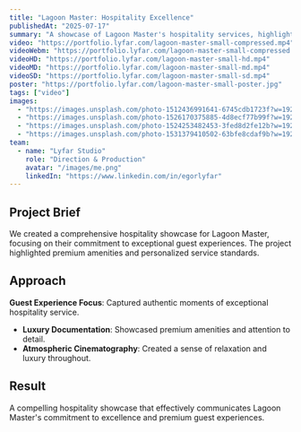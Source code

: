 ```yaml
---
title: "Lagoon Master: Hospitality Excellence"
publishedAt: "2025-07-17"
summary: "A showcase of Lagoon Master's hospitality services, highlighting exceptional guest experiences and premium amenities."
video: "https://portfolio.lyfar.com/lagoon-master-small-compressed.mp4"
videoWebm: "https://portfolio.lyfar.com/lagoon-master-small-compressed.webm"
videoHD: "https://portfolio.lyfar.com/lagoon-master-small-hd.mp4"
videoMD: "https://portfolio.lyfar.com/lagoon-master-small-md.mp4"
videoSD: "https://portfolio.lyfar.com/lagoon-master-small-sd.mp4"
poster: "https://portfolio.lyfar.com/lagoon-master-small-poster.jpg"
tags: ["video"]
images:
  - "https://images.unsplash.com/photo-1512436991641-6745cdb1723f?w=1920&h=1080&fit=crop"
  - "https://images.unsplash.com/photo-1526170375885-4d8ecf77b99f?w=1920&h=1080&fit=crop"
  - "https://images.unsplash.com/photo-1524253482453-3fed8d2fe12b?w=1920&h=1080&fit=crop"
  - "https://images.unsplash.com/photo-1531379410502-63bfe8cdaf9b?w=1920&h=1080&fit=crop"
team:
  - name: "Lyfar Studio"
    role: "Direction & Production"
    avatar: "/images/me.png"
    linkedIn: "https://www.linkedin.com/in/egorlyfar"
---
```


## Project Brief

We created a comprehensive hospitality showcase for Lagoon Master, focusing on their commitment to exceptional guest experiences. The project highlighted premium amenities and personalized service standards.

## Approach

**Guest Experience Focus**: Captured authentic moments of exceptional hospitality service.
- **Luxury Documentation**: Showcased premium amenities and attention to detail.
- **Atmospheric Cinematography**: Created a sense of relaxation and luxury throughout.

## Result

A compelling hospitality showcase that effectively communicates Lagoon Master's commitment to excellence and premium guest experiences.
